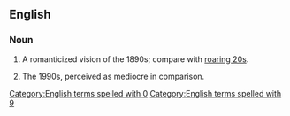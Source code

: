 ==English==

===Noun===
{{en-noun|-}}

# A romanticized vision of the 1890s; compare with [[roaring 20s]].
# {{context|derogatory|lang=en}} The 1990s, perceived as mediocre in comparison.
[[Category:English terms spelled with 0]]

[[Category:English terms spelled with 9]]